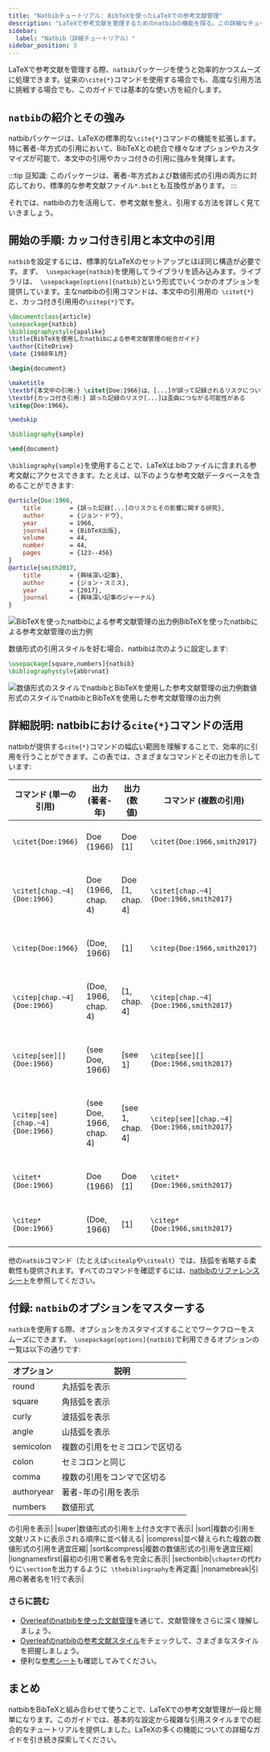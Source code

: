 ```yaml
---
title: "Natbibチュートリアル: BibTeXを使ったLaTeXでの参考文献管理"
description: "LaTeXで参考文献を管理するためのnatbibの機能を探る。この詳細なチュートリアルでは、natbibの基本から引用方法、BibTeXとの統合までをカバーします。"
sidebar:
  label: "Natbib（詳細チュートリアル）"
sidebar_position: 3
---
```



LaTeXで参考文献を管理する際、`natbib`パッケージを使うと効率的かつスムーズに処理できます。従来の`\cite{*}`コマンドを使用する場合でも、高度な引用方法に挑戦する場合でも、このガイドでは基本的な使い方を紹介します。

<CiteDrive />

## `natbib`の紹介とその強み

natbibパッケージは、LaTeXの標準的な`\cite{*}`コマンドの機能を拡張します。特に著者-年方式の引用において、BibTeXとの統合で様々なオプションやカスタマイズが可能で、本文中の引用やカッコ付きの引用に強みを発揮します。

:::tip
豆知識: このパッケージは、著者-年方式および数値形式の引用の両方に対応しており、標準的な参考文献ファイル`*.bst`とも互換性があります。
:::

それでは、natbibの力を活用して、参考文献を整え、引用する方法を詳しく見ていきましょう。

## 開始の手順: カッコ付き引用と本文中の引用

`natbib`を設定するには、標準的なLaTeXのセットアップとほぼ同じ構造が必要です。まず、` \usepackage{natbib}`を使用してライブラリを読み込みます。ライブラリは、` \usepackage[options]{natbib}`という形式でいくつかのオプションを提供しています。主なnatbibの引用コマンドは、本文中の引用用の` \citet{*}`と、カッコ付き引用用の`\citep{*}`です。

```latex
\documentclass{article}
\usepackage{natbib}
\bibliographystyle{apalike}
\title{BibTeXを使用したnatbibによる参考文献管理の総合ガイド}
\author{CiteDrive}
\date {1988年1月}

\begin{document}

\maketitle
\textbf{本文中の引用:} \citet{Doe:1966}は、[...]が誤って記録されるリスクについて調査したと報告している。 \\
\textbf{カッコ付き引用:} 誤った記録のリスク[...]は歪曲につながる可能性がある
\citep{Doe:1966}。

\medskip

\bibliography{sample}

\end{document}
```

`\bibliography{sample}`を使用することで、LaTeXは.bibファイルに含まれる参考文献にアクセスできます。たとえば、以下のような参考文献データベースを含めることができます:

```bibtex
@article{Doe:1966,
	title        = {誤った記録[...]のリスクとその影響に関する研究},
	author       = {ジョン・ドウ},
	year         = 1966,
	journal      = {BibTeX出版},
	volume       = 44,
	number       = 44,
	pages        = {123--456}
}
@article{smith2017,
	title        = {興味深い記事},
	author       = {ジョン・スミス},
	year         = {2017},
	journal      = {興味深い記事のジャーナル}
}
```

![BibTeXを使ったnatbibによる参考文献管理の出力例](@assets/images/tutorial/output_example_bibtex_natbib.png)BibTeXを使ったnatbibによる参考文献管理の出力例

数値形式の引用スタイルを好む場合、natbibは次のように設定します:

```latex
\usepackage[square,numbers]{natbib}
\bibliographystyle{abbrvnat}
```

![数値形式のスタイルでnatbibとBibTeXを使用した参考文献管理の出力例](@assets/images/tutorial/output_example_bibtex_natbib_numeric.png)数値形式のスタイルでnatbibとBibTeXを使用した参考文献管理の出力例

## 詳細説明: natbibにおける`cite{*}`コマンドの活用

natbibが提供する`cite{*}`コマンドの幅広い範囲を理解することで、効率的に引用を行うことができます。この表では、さまざまなコマンドとその出力を示しています:

| コマンド (単一の引用) | 出力 (著者-年) | 出力 (数値) | コマンド (複数の引用) | 出力 (著者-年) | 出力 (数値) |
|---------------------------|----------------------|------------------|------------------------------|---|---|
|`\citet{Doe:1966}`|Doe (1966) |Doe [1]|`\citet{Doe:1966,smith2017}`|Doe (1966); Smith (2017)|Doe [1], Smith [2]|
|`\citet[chap.~4]{Doe:1966}`|Doe (1966, chap. 4)|Doe [1, chap. 4]|`\citet[chap.~4]{Doe:1966,smith2017}`|Doe (1966); Smith (2017, chap. 4)|Doe [1], Smith [2, chap. 4]|
|`\citep{Doe:1966}`|(Doe, 1966)|[1]|`\citep{Doe:1966,smith2017}`|(Doe, 1966; Smith, 2017)|[1, 2]|
|`\citep[chap.~4]{Doe:1966}`|(Doe, 1966, chap. 4)|[1, chap. 4]|`\citep[chap.~4]{Doe:1966,smith2017}`|(Doe, 1966; Smith, 2017, chap. 4)|[1, 2, chap. 4]|
|`\citep[see][]{Doe:1966}`|(see Doe, 1966)|[see 1]|`\citep[see][]{Doe:1966,smith2017}`|(see Doe, 1966; Smith, 2017)|[see 1, 2]|
|`\citep[see][chap.~4]{Doe:1966}`|(see Doe, 1966, chap. 4)|[see 1, chap. 4]|`\citep[see][chap.~4]{Doe:1966,smith2017}`|(see Doe, 1966; Smith, 2017, chap. 4)|[see 1, 2, chap. 4]|
|`\citet*{Doe:1966}`|Doe (1966)|Doe [1]|`\citet*{Doe:1966,smith2017}`|Doe (1966); Smith (2017)|Doe [1], Smith [2]|
|`\citep*{Doe:1966}`|(Doe, 1966)|[1]|`\citep*{Doe:1966,smith2017}`|(Doe, 1966; Smith, 2017)|[1, 2]|

他の`natbib`コマンド（たとえば`\citealp`や`\citealt`）では、括弧を省略する柔軟性も提供されます。すべてのコマンドを確認するには、[natbibのリファレンスシート](https://gking.harvard.edu/files/natnotes2.pdf)を参照してください。

## 付録: `natbib`のオプションをマスターする

`natbib`を使用する際、オプションをカスタマイズすることでワークフローをスムーズにできます。` \usepackage[options]{natbib}`で利用できるオプションの一覧は以下の通りです:

| オプション | 説明 |
|----------------------|----------|
|round|丸括弧を表示|
|square|角括弧を表示|
|curly|波括弧を表示|
|angle|山括弧を表示|
|semicolon|複数の引用をセミコロンで区切る|
|colon|セミコロンと同じ|
|comma|複数の引用をコンマで区切る|
|authoryear|著者-年の引用を表示|
|numbers|数値形式

の引用を表示|
|super|数値形式の引用を上付き文字で表示|
|sort|複数の引用を文献リストに表示される順序に並べ替える|
|compress|並べ替えられた複数の数値形式の引用を適宜圧縮|
|sort&compress|複数の数値形式の引用を適宜圧縮|
|longnamesfirst|最初の引用で著者名を完全に表示|
|sectionbib|`\chapter`の代わりに`\section`を出力するように` \thebibliography`を再定義|
|nonamebreak|引用の著者名を1行で表示|

### さらに読む

- [Overleafのnatbibを使った文献管理](https://www.overleaf.com/learn/latex/Bibliography_management_with_natbib)を通じて、文献管理をさらに深く理解しましょう。
- [Overleafのnatbibの参考文献スタイル](https://www.overleaf.com/learn/latex/Natbib_bibliography_styles)をチェックして、さまざまなスタイルを把握しましょう。
- 便利な[参考シート](https://gking.harvard.edu/files/natnotes2.pdf)も確認してみてください。

## まとめ

natbibをBibTeXと組み合わせて使うことで、LaTeXでの参考文献管理が一段と簡単になります。このガイドでは、基本的な設定から複雑な引用スタイルまでの総合的なチュートリアルを提供しました。LaTeXの多くの機能についての詳細なガイドを引き続き探索してください。

